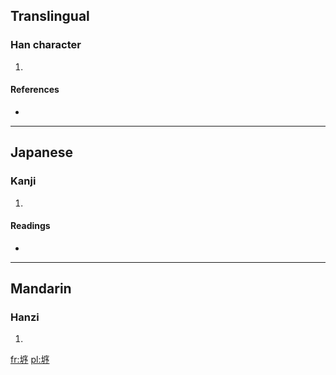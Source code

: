 ==Translingual==

===Han character===
{{Han char|rn=32|rad=土|as=07|sn=10|four=4014<sub>7</sub>|canj=土戈弓弓 (GINN)}}

# {{defn|Han|sort=土07}}

====References====
* {{Han ref|kx=0229.150|dkj=05103|hdz=10446.100|uh=57BF|ud=22463|bh=D154|bd=53588}}

----

==Japanese==

===Kanji===
{{ja-kanji|grade=|rs=土07}}

# {{defn|Japanese|sort=土07}}

====Readings====
* {{ja-readings|on=[[しょ]] (sho), [[じょ]] (jo)|kun=}}

----

==Mandarin==

===Hanzi===
{{cmn-hanzi|pin=[[xù]] ([[xu4]])|wg=hsü<sup>4</sup>}}

# {{defn|Mandarin|sort=土07}}

[[fr:垿]]
[[pl:垿]]